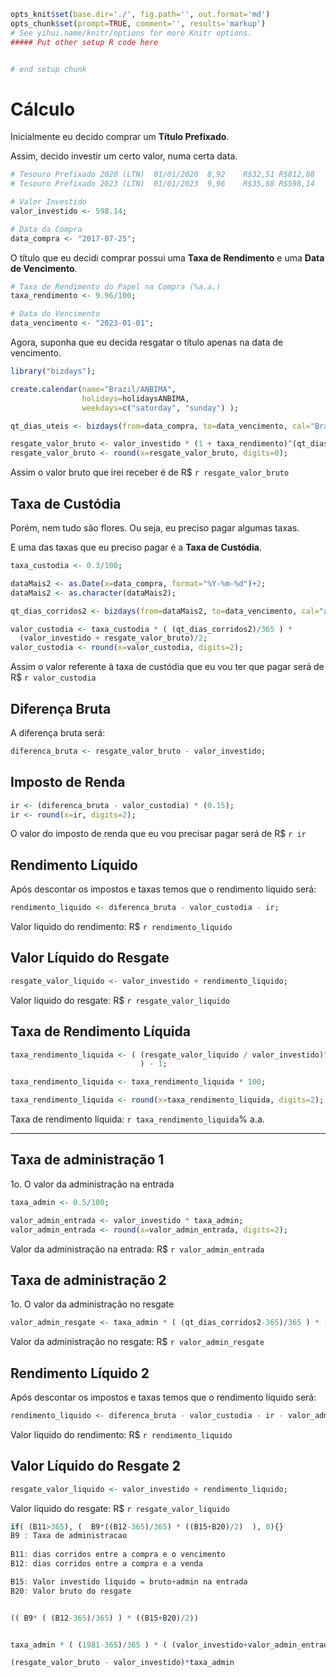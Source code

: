 ```r
opts_knit$set(base.dir='./', fig.path='', out.format='md')
opts_chunk$set(prompt=TRUE, comment='', results='markup')
# See yihui.name/knitr/options for more Knitr options.
##### Put other setup R code here


# end setup chunk
```

# Cálculo

Inicialmente eu decido comprar um **Título Prefixado**.

Assim, decido investir um certo valor, numa certa data.

```r
# Tesouro Prefixado 2020 (LTN)	01/01/2020	8,92	R$32,51	R$812,88
# Tesouro Prefixado 2023 (LTN)	01/01/2023	9,96	R$35,88	R$598,14

# Valor Investido
valor_investido <- 598.14;

# Data da Compra
data_compra <- "2017-07-25";
```

O título que eu decidi comprar possui uma **Taxa de Rendimento** e uma **Data de Vencimento**.

```r
# Taxa de Rendimento do Papel na Compra (%a.a.)
taxa_rendimento <- 9.96/100;

# Data do Vencimento
data_vencimento <- "2023-01-01";
```

Agora, suponha que eu decida resgatar o título apenas na data de vencimento.

```r
library("bizdays");

create.calendar(name="Brazil/ANBIMA", 
                holidays=holidaysANBIMA, 
                weekdays=c("saturday", "sunday") );

qt_dias_uteis <- bizdays(from=data_compra, to=data_vencimento, cal="Brazil/ANBIMA");

resgate_valor_bruto <- valor_investido * (1 + taxa_rendimento)^(qt_dias_uteis/252);
resgate_valor_bruto <- round(x=resgate_valor_bruto, digits=0);
```

Assim o valor bruto que irei receber é de R$ `r resgate_valor_bruto`

## Taxa de Custódia

Porém, nem tudo são flores. Ou seja, eu preciso pagar algumas taxas.

E uma das taxas que eu preciso pagar é a **Taxa de Custódia**.

```r
taxa_custodia <- 0.3/100;

dataMais2 <- as.Date(x=data_compra, format="%Y-%m-%d")+2;
dataMais2 <- as.character(dataMais2);

qt_dias_corridos2 <- bizdays(from=dataMais2, to=data_vencimento, cal="actual");

valor_custodia <- taxa_custodia * ( (qt_dias_corridos2)/365 ) * 
  (valor_investido + resgate_valor_bruto)/2;
valor_custodia <- round(x=valor_custodia, digits=2);
```

Assim o valor referente à taxa de custódia que eu vou ter que pagar será de R$ `r valor_custodia`

## Diferença Bruta

A diferença bruta será:

```r
diferenca_bruta <- resgate_valor_bruto - valor_investido;
```

## Imposto de Renda

```r
ir <- (diferenca_bruta - valor_custodia) * (0.15);
ir <- round(x=ir, digits=2);
```

O valor do imposto de renda que eu vou precisar pagar será de R$ `r ir`

## Rendimento Líquido

Após descontar os impostos e taxas temos que o rendimento líquido será:

```r
rendimento_liquido <- diferenca_bruta - valor_custodia - ir;
```

Valor líquido do rendimento: R$ `r rendimento_liquido`

## Valor Líquido do Resgate

```r
resgate_valor_liquido <- valor_investido + rendimento_liquido;
```

Valor líquido do resgate: R$ `r resgate_valor_liquido`

## Taxa de Rendimento Líquida

```r
taxa_rendimento_liquida <- ( (resgate_valor_liquido / valor_investido)^(252/qt_dias_uteis) 
                             ) - 1;

taxa_rendimento_liquida <- taxa_rendimento_liquida * 100;

taxa_rendimento_liquida <- round(x=taxa_rendimento_liquida, digits=2);
```

Taxa de rendimento líquida: `r taxa_rendimento_liquida`% a.a.


***

## Taxa de administração 1

1o. O valor da administração na entrada

```r
taxa_admin <- 0.5/100;

valor_admin_entrada <- valor_investido * taxa_admin;
valor_admin_entrada <- round(x=valor_admin_entrada, digits=2);
```

Valor da administração na entrada: R$ `r valor_admin_entrada`

## Taxa de administração 2

1o. O valor da administração no resgate

```r
valor_admin_resgate <- taxa_admin * ( (qt_dias_corridos2-365)/365 ) * ( (valor_investido+valor_admin_entrada+resgate_valor_bruto)/2 );
```

Valor da administração no resgate: R$ `r valor_admin_resgate`

## Rendimento Líquido 2

Após descontar os impostos e taxas temos que o rendimento líquido será:

```r
rendimento_liquido <- diferenca_bruta - valor_custodia - ir - valor_admin_resgate;
```

Valor líquido do rendimento: R$ `r rendimento_liquido`

## Valor Líquido do Resgate 2

```r
resgate_valor_liquido <- valor_investido + rendimento_liquido;
```

Valor líquido do resgate: R$ `r resgate_valor_liquido`





```r
if( (B11>365), (  B9*((B12-365)/365) * ((B15+B20)/2)  ), 0){}
B9 : Taxa de administracao  
  
B11: dias corridos entre a compra e o vencimento
B12: dias corridos entre a compra e a venda

B15: Valor investido líquido = bruto+admin na entrada
B20: Valor bruto do resgate


(( B9* ( (B12-365)/365) ) * ((B15+B20)/2))


taxa_admin * ( (1981-365)/365 ) * ( (valor_investido+valor_admin_entrada+resgate_valor_bruto)/2 );

(resgate_valor_bruto - valor_investido)*taxa_admin

```

